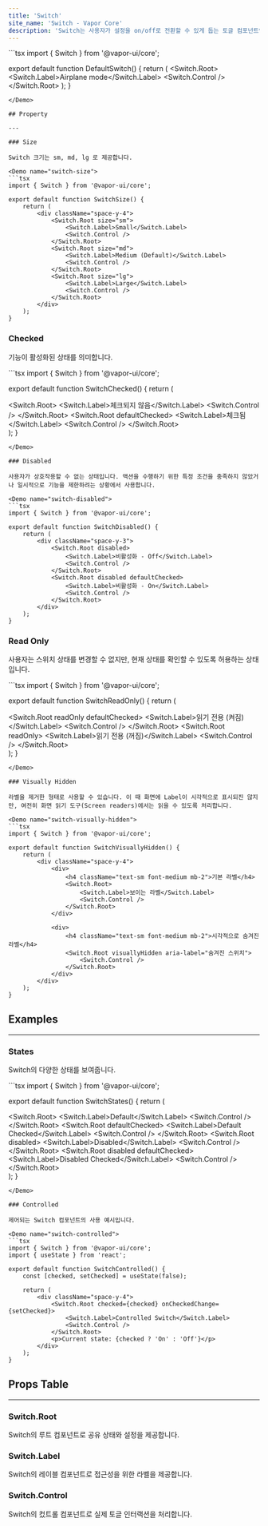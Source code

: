 ```yaml
---
title: 'Switch'
site_name: 'Switch - Vapor Core'
description: 'Switch는 사용자가 설정을 on/off로 전환할 수 있게 돕는 토글 컴포넌트입니다.'
---
```


<Demo name="default-switch">
```tsx
import { Switch } from '@vapor-ui/core';

export default function DefaultSwitch() {
    return (
        <Switch.Root>
            <Switch.Label>Airplane mode</Switch.Label>
            <Switch.Control />
        </Switch.Root>
    );
}
```
</Demo>

## Property

---

### Size

Switch 크기는 sm, md, lg 로 제공합니다.

<Demo name="switch-size">
```tsx
import { Switch } from '@vapor-ui/core';

export default function SwitchSize() {
    return (
        <div className="space-y-4">
            <Switch.Root size="sm">
                <Switch.Label>Small</Switch.Label>
                <Switch.Control />
            </Switch.Root>
            <Switch.Root size="md">
                <Switch.Label>Medium (Default)</Switch.Label>
                <Switch.Control />
            </Switch.Root>
            <Switch.Root size="lg">
                <Switch.Label>Large</Switch.Label>
                <Switch.Control />
            </Switch.Root>
        </div>
    );
}
```
</Demo>

### Checked

기능이 활성화된 상태를 의미합니다.

<Demo name="switch-checked">
```tsx
import { Switch } from '@vapor-ui/core';

export default function SwitchChecked() {
    return (
        <div className="space-y-3">
            <Switch.Root>
                <Switch.Label>체크되지 않음</Switch.Label>
                <Switch.Control />
            </Switch.Root>
            <Switch.Root defaultChecked>
                <Switch.Label>체크됨</Switch.Label>
                <Switch.Control />
            </Switch.Root>
        </div>
    );
}
```
</Demo>

### Disabled

사용자가 상호작용할 수 없는 상태입니다. 액션을 수행하기 위한 특정 조건을 충족하지 않았거나 일시적으로 기능을 제한하려는 상황에서 사용합니다.

<Demo name="switch-disabled">
```tsx
import { Switch } from '@vapor-ui/core';

export default function SwitchDisabled() {
    return (
        <div className="space-y-3">
            <Switch.Root disabled>
                <Switch.Label>비활성화 - Off</Switch.Label>
                <Switch.Control />
            </Switch.Root>
            <Switch.Root disabled defaultChecked>
                <Switch.Label>비활성화 - On</Switch.Label>
                <Switch.Control />
            </Switch.Root>
        </div>
    );
}
```
</Demo>

### Read Only

사용자는 스위치 상태를 변경할 수 없지만, 현재 상태를 확인할 수 있도록 허용하는 상태입니다.

<Demo name="switch-readonly">
```tsx
import { Switch } from '@vapor-ui/core';

export default function SwitchReadOnly() {
    return (
        <div className="space-y-3">
            <Switch.Root readOnly defaultChecked>
                <Switch.Label>읽기 전용 (켜짐)</Switch.Label>
                <Switch.Control />
            </Switch.Root>
            <Switch.Root readOnly>
                <Switch.Label>읽기 전용 (꺼짐)</Switch.Label>
                <Switch.Control />
            </Switch.Root>
        </div>
    );
}
```
</Demo>

### Visually Hidden

라벨을 제거한 형태로 사용할 수 있습니다. 이 때 화면에 Label이 시각적으로 표시되진 않지만, 여전히 화면 읽기 도구(Screen readers)에서는 읽을 수 있도록 처리합니다.

<Demo name="switch-visually-hidden">
```tsx
import { Switch } from '@vapor-ui/core';

export default function SwitchVisuallyHidden() {
    return (
        <div className="space-y-4">
            <div>
                <h4 className="text-sm font-medium mb-2">기본 라벨</h4>
                <Switch.Root>
                    <Switch.Label>보이는 라벨</Switch.Label>
                    <Switch.Control />
                </Switch.Root>
            </div>
            
            <div>
                <h4 className="text-sm font-medium mb-2">시각적으로 숨겨진 라벨</h4>
                <Switch.Root visuallyHidden aria-label="숨겨진 스위치">
                    <Switch.Control />
                </Switch.Root>
            </div>
        </div>
    );
}
```
</Demo>

## Examples

---

### States

Switch의 다양한 상태를 보여줍니다.

<Demo name="switch-states">
```tsx
import { Switch } from '@vapor-ui/core';

export default function SwitchStates() {
    return (
        <div className="space-y-4">
            <Switch.Root>
                <Switch.Label>Default</Switch.Label>
                <Switch.Control />
            </Switch.Root>
            <Switch.Root defaultChecked>
                <Switch.Label>Default Checked</Switch.Label>
                <Switch.Control />
            </Switch.Root>
            <Switch.Root disabled>
                <Switch.Label>Disabled</Switch.Label>
                <Switch.Control />
            </Switch.Root>
            <Switch.Root disabled defaultChecked>
                <Switch.Label>Disabled Checked</Switch.Label>
                <Switch.Control />
            </Switch.Root>
        </div>
    );
}
```
</Demo>

### Controlled

제어되는 Switch 컴포넌트의 사용 예시입니다.

<Demo name="switch-controlled">
```tsx
import { Switch } from '@vapor-ui/core';
import { useState } from 'react';

export default function SwitchControlled() {
    const [checked, setChecked] = useState(false);
    
    return (
        <div className="space-y-4">
            <Switch.Root checked={checked} onCheckedChange={setChecked}>
                <Switch.Label>Controlled Switch</Switch.Label>
                <Switch.Control />
            </Switch.Root>
            <p>Current state: {checked ? 'On' : 'Off'}</p>
        </div>
    );
}
```
</Demo>

## Props Table

---

### Switch.Root

Switch의 루트 컴포넌트로 공유 상태와 설정을 제공합니다.

<ComponentPropsTable file="switch" section="props" />

### Switch.Label

Switch의 레이블 컴포넌트로 접근성을 위한 라벨을 제공합니다.

<ComponentPropsTable file="switch" section="labelProps" />

### Switch.Control

Switch의 컸트롤 컴포넌트로 실제 토글 인터랙션을 처리합니다.

<ComponentPropsTable file="switch" section="controlProps" />
